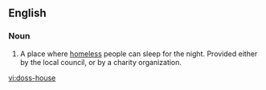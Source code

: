 ==English==

===Noun===
{{en-noun}}

# A place where [[homeless]] people can sleep for the night. Provided either by the local council, or by a charity organization.

[[vi:doss-house]]